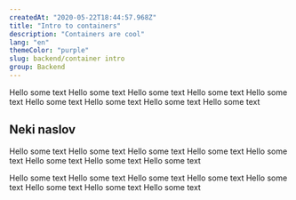 ```yaml
---
createdAt: "2020-05-22T18:44:57.968Z"
title: "Intro to containers"
description: "Containers are cool"
lang: "en"
themeColor: "purple"
slug: backend/container intro
group: Backend
---
```


Hello some text
Hello some text
Hello some text
Hello some text
Hello some text
Hello some text
Hello some text
Hello some text
Hello some text

## Neki naslov


Hello some text
Hello some text
Hello some text
Hello some text
Hello some text
Hello some text
Hello some text
Hello some text

Hello some text
Hello some text
Hello some text
Hello some text
Hello some text
Hello some text
Hello some text
Hello some text
